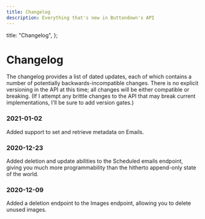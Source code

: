 ```yaml
---
title: Changelog
description: Everything that's new in Buttondown's API
---
```



  title: "Changelog",
};

# Changelog

The changelog provides a list of dated updates, each of which contains a number of potentially backwards-incompatible changes. There is no explicit versioning in the API at this time; all changes will be either compatible or breaking. (If I attempt any brittle changes to the API that may break current implementations, I'll be sure to add version gates.)

### 2021-01-02

Added support to set and retrieve metadata on Emails.

### 2020-12-23

Added deletion and update abilities to the Scheduled emails endpoint, giving you much more programmability than the hitherto append-only state of the world.

### 2020-12-09

Added a deletion endpoint to the Images endpoint, allowing you to delete unused images.
